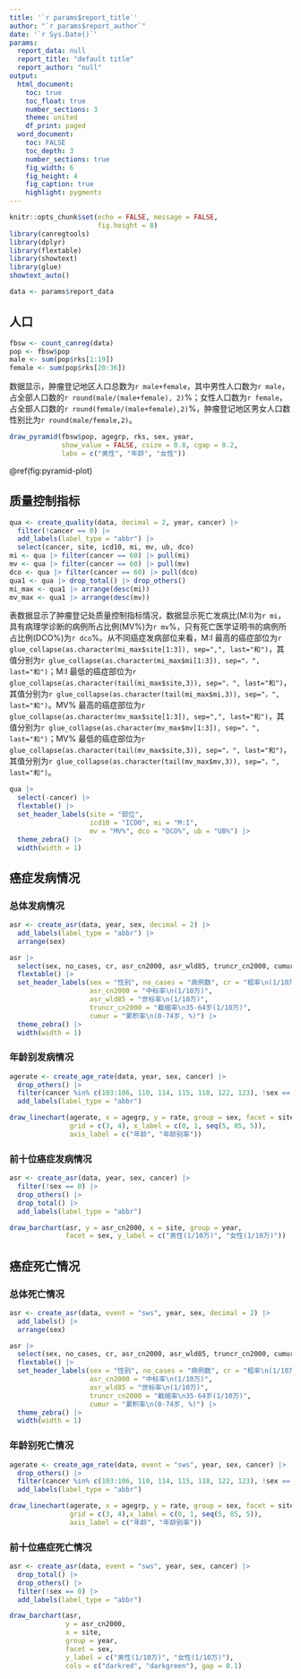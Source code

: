 ```yaml
---
title: '`r params$report_title`'
author: "`r params$report_author`"
date: '`r Sys.Date()`'
params:
  report_data: null
  report_title: "default title"
  report_author: "null"
output:
  html_document:
    toc: true
    toc_float: true
    number_sections: 3
    theme: united
    df_print: paged
  word_document:
    toc: FALSE
    toc_depth: 3
    number_sections: true
    fig_width: 6
    fig_height: 4
    fig_caption: true
    highlight: pygments
---
```


```r
knitr::opts_chunk$set(echo = FALSE, message = FALSE, 
                      fig.height = 8)
library(canregtools)
library(dplyr)
library(flextable)
library(showtext)
library(glue)
showtext_auto()
```

```r
data <- params$report_data
```

## 人口

```r
fbsw <- count_canreg(data)
pop <- fbsw$pop
male <- sum(pop$rks[1:19])
female <- sum(pop$rks[20:36])
```

数据显示，肿瘤登记地区人口总数为`r male+female`，其中男性人口数为`r male`，占全部人口数的`r round(male/(male+female), 2)`%；女性人口数为`r female`，占全部人口数的`r round(female/(male+female),2)`%，肿瘤登记地区男女人口数性别比为`r round(male/female,2)`。


```r

draw_pyramid(fbsw$pop, agegrp, rks, sex, year,
             show_value = FALSE, csize = 0.8, cgap = 0.2,
             labs = c("男性", "年龄", "女性"))
```

\@ref(fig:pyramid-plot)

## 质量控制指标

```r
qua <- create_quality(data, decimal = 2, year, cancer) |>
  filter(!cancer == 0) |>
  add_labels(label_type = "abbr") |>
  select(cancer, site, icd10, mi, mv, ub, dco)
mi <- qua |> filter(cancer == 60) |> pull(mi)
mv <- qua |> filter(cancer == 60) |> pull(mv)
dco <- qua |> filter(cancer == 60) |> pull(dco)
qua1 <- qua |> drop_total() |> drop_others()
mi_max <- qua1 |> arrange(desc(mi))
mv_max <- qua1 |> arrange(desc(mv))
```

表数据显示了肿瘤登记处质量控制指标情况，数据显示死亡发病比(M:I)为`r mi`，具有病理学诊断的病例所占比例(MV%)为`r mv`%，只有死亡医学证明书的病例所占比例(DCO%)为`r dco`%。从不同癌症发病部位来看，M:I 最高的癌症部位为`r glue_collapse(as.character(mi_max$site[1:3]), sep=",", last="和")`，其值分别为`r glue_collapse(as.character(mi_max$mi[1:3]), sep="，", last="和")`；M:I 最低的癌症部位为`r glue_collapse(as.character(tail(mi_max$site,3)), sep="，", last="和")`，其值分别为`r glue_collapse(as.character(tail(mi_max$mi,3)), sep="，", last="和")`。MV% 最高的癌症部位为`r glue_collapse(as.character(mv_max$site[1:3]), sep=",", last="和")`，其值分别为`r glue_collapse(as.character(mv_max$mv[1:3]), sep="，", last="和")`；MV% 最低的癌症部位为`r glue_collapse(as.character(tail(mv_max$site,3)), sep="，", last="和")`，其值分别为`r glue_collapse(as.character(tail(mv_max$mv,3)), sep="，", last="和")`。

```r
qua |>
  select(-cancer) |>
  flextable() |>
  set_header_labels(site = "部位",
                    icd10 = "ICD0", mi = "M:I",
                    mv = "MV%", dco = "DCO%", ub = "UB%") |>
  theme_zebra() |>
  width(width = 1)
```

## 癌症发病情况
### 总体发病情况

```r
asr <- create_asr(data, year, sex, decimal = 2) |>
  add_labels(label_type = "abbr") |>
  arrange(sex)
```

```r
asr |>
  select(sex, no_cases, cr, asr_cn2000, asr_wld85, truncr_cn2000, cumur) |>
  flextable() |>
  set_header_labels(sex = "性别", no_cases = "病例数", cr = "粗率\n(1/10万)",
                    asr_cn2000 = "中标率\n(1/10万)",
                    asr_wld85 = "世标率\n(1/10万)",
                    truncr_cn2000 = "截缩率\n35-64岁(1/10万)",
                    cumur = "累积率\n(0-74岁, %)") |>
  theme_zebra() |>
  width(width = 1)
```

### 年龄别发病情况

```r
agerate <- create_age_rate(data, year, sex, cancer) |>
  drop_others() |>
  filter(cancer %in% c(103:106, 110, 114, 115, 118, 122, 123), !sex == 0) |>
  add_labels(label_type = "abbr")
```

```r
draw_linechart(agerate, x = agegrp, y = rate, group = sex, facet = site,
               grid = c(3, 4), x_label = c(0, 1, seq(5, 85, 5)),
               axis_label = c("年龄", "年龄别率"))
```



### 前十位癌症发病情况

```r
asr <- create_asr(data, year, sex, cancer) |>
  filter(!sex == 0) |>
  drop_others() |>
  drop_total() |>
  add_labels(label_type = "abbr")
```

```r
draw_barchart(asr, y = asr_cn2000, x = site, group = year,
              facet = sex, y_label = c("男性(1/10万)", "女性(1/10万)"))
```



## 癌症死亡情况
### 总体死亡情况

```r
asr <- create_asr(data, event = "sws", year, sex, decimal = 2) |>
  add_labels() |>
  arrange(sex)
```

```r
asr |>
  select(sex, no_cases, cr, asr_cn2000, asr_wld85, truncr_cn2000, cumur) |>
  flextable() |>
  set_header_labels(sex = "性别", no_cases = "病例数", cr = "粗率\n(1/10万)",
                    asr_cn2000 = "中标率\n(1/10万)",
                    asr_wld85 = "世标率\n(1/10万)",
                    truncr_cn2000 = "截缩率\n35-64岁(1/10万)",
                    cumur = "累积率\n(0-74岁, %)") |>
  theme_zebra() |>
  width(width = 1)
```

### 年龄别死亡情况


```r
agerate <- create_age_rate(data, event = "sws", year, sex, cancer) |>
  drop_others() |>
  filter(cancer %in% c(103:106, 110, 114, 115, 118, 122, 123), !sex == 0) |>
  add_labels(label_type = "abbr")
```

```r
draw_linechart(agerate, x = agegrp, y = rate, group = sex, facet = site,
               grid = c(3, 4),x_label = c(0, 1, seq(5, 85, 5)),
               axis_label = c("年龄", "年龄别率"))
```


### 前十位癌症死亡情况

```r
asr <- create_asr(data, event = "sws", year, sex, cancer) |>
  drop_total() |>
  drop_others() |>
  filter(!sex == 0) |>
  add_labels(label_type = "abbr")
```

```r
draw_barchart(asr,
              y = asr_cn2000,
              x = site,
              group = year,
              facet = sex,
              y_label = c("男性(1/10万)", "女性(1/10万)"),
              cols = c("darkred", "darkgreen"), gap = 0.1)
```

